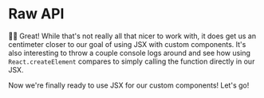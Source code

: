 # Raw API

👨‍💼 Great! While that's not really all that nicer to work with, it does get us an
centimeter closer to our goal of using JSX with custom components. It's also
interesting to throw a couple console logs around and see how using
`React.createElement` compares to simply calling the function directly in our
JSX.

Now we're finally ready to use JSX for our custom components! Let's go!

